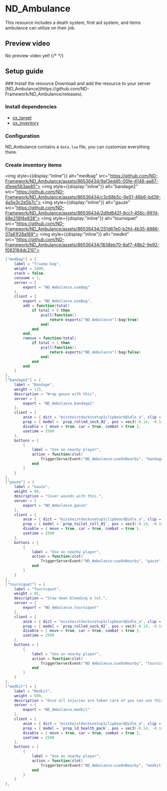 
# ND_Ambulance
This resource includes a death system, first aid system, and items ambulance can utilize on their job.



## Preview video
No preview video yet!
{/* <PreviewVideo
    src="https://www.youtube.com/embed/2v3C05fHSos?si=EDqfr-GurrsP-Rp5"
/> */}



## Setup guide
<Steps>
### Install the resource
Download and add the resource to your server [ND_Ambulance](https://github.com/ND-Framework/ND_Ambulance/releases).


### Install dependencies
* [ox_target](https://github.com/overextended/ox_target/releases)
* [ox_inventory](https://github.com/overextended/ox_inventory/releases)



### Configuration
ND_Ambulance contains a `data.lua` file, you can customize everything there.



### Create inventory items
<img style={{display:"inline"}} alt="medbag" src="https://github.com/ND-Framework/ND_Ambulance/assets/86536434/9af3ed45-00fe-4148-aa87-d1eee563ae85"></img>
<img style={{display:"inline"}} alt="bandage2" src="https://github.com/ND-Framework/ND_Ambulance/assets/86536434/c3c68b5c-9e51-46b6-bd39-4a5e3c2e5b7c"></img>
<img style={{display:"inline"}} alt="gauze" src="https://github.com/ND-Framework/ND_Ambulance/assets/86536434/2d9d642f-8cc1-456c-997d-68e218f4e838"></img>
<img style={{display:"inline"}} alt="tourniquet" src="https://github.com/ND-Framework/ND_Ambulance/assets/86536434/251d67e0-b2fd-4b35-8886-07a61f28a189"></img>
<img style={{display:"inline"}} alt="medkit" src="https://github.com/ND-Framework/ND_Ambulance/assets/86536434/1838eb70-8af7-48b2-9e92-f083184dc210"></img>

```lua filename="items.lua" copy
["medbag"] = {
    label = "Trauma bag",
    weight = 1000,
    stack = false,
    consume = 1,
    server = {
        export = "ND_Ambulance.useBag"
    },
    client = {
        export = "ND_Ambulance.useBag",
        add = function(total)
            if total > 0 then
                pcall(function()
                    return exports["ND_Ambulance"]:bag(true)
                end)
            end
        end,
        remove = function(total)
            if total < 1 then
                pcall(function()
                    return exports["ND_Ambulance"]:bag(false)
                end)
            end
        end
    }
},
["bandage2"] = {
    label = "Bandage",
    weight = 115,
    description = "Wrap gauze with this",
    server = {
        export = "ND_Ambulance.bandage2"
    },
    client = {
        anim = { dict = "missheistdockssetup1clipboard@idle_a", clip = "idle_a", flag = 49 },
        prop = { model = `prop_rolled_sock_02`, pos = vec3(-0.14, -0.14, -0.08), rot = vec3(-50.0, -50.0, 0.0) },
        disable = { move = true, car = true, combat = true },
        usetime = 2500
    },
    buttons = {
        {
            label = "Use on nearby player",
            action = function(slot)
                TriggerServerEvent("ND_Ambulance:useOnNearby", "bandage2", slot)
            end
        }
    }
},
["gauze"] = {
    label = "Gauze",
    weight = 80,
    description = "Cover wounds with this.",
    server = {
        export = "ND_Ambulance.gauze"
    },
    client = {
        anim = { dict = "missheistdockssetup1clipboard@idle_a", clip = "idle_a", flag = 49 },
        prop = { model = `prop_toilet_roll_01`, pos = vec3(-0.14, -0.14, -0.08), rot = vec3(-50.0, -50.0, 0.0) },
        disable = { move = true, car = true, combat = true },
        usetime = 2500
    },
    buttons = {
        {
            label = "Use on nearby player",
            action = function(slot)
                TriggerServerEvent("ND_Ambulance:useOnNearby", "gauze", slot)
            end
        }
    }
},
["tourniquet"] = {
    label = "Tourniquet",
    weight = 85,
    description = "Slow down bleeding a lot.",
    server = {
        export = "ND_Ambulance.tourniquet"
    },
    client = {
        anim = { dict = "missheistdockssetup1clipboard@idle_a", clip = "idle_a", flag = 49 },
        prop = { model = `prop_rolled_sock_02`, pos = vec3(-0.14, -0.14, -0.08), rot = vec3(-50.0, -50.0, 0.0) },
        disable = { move = true, car = true, combat = true },
        usetime = 2500
    },
    buttons = {
        {
            label = "Use on nearby player",
            action = function(slot)
                TriggerServerEvent("ND_Ambulance:useOnNearby", "tourniquet", slot)
            end
        }
    }
},
["medkit"] = {
    label = "Medkit",
    weight = 600,
    description = "Once all injuries are taken care of you can use this to replenish health.",
    server = {
        export = "ND_Ambulance.medkit"
    },
    client = {
        anim = { dict = "missheistdockssetup1clipboard@idle_a", clip = "idle_a", flag = 49 },
        prop = { model = `prop_ld_health_pack`, pos = vec3(-0.14, -0.14, -0.08), rot = vec3(-50.0, -50.0, 0.0) },
        disable = { move = true, car = true, combat = true },
        usetime = 2500
    },
    buttons = {
        {
            label = "Use on nearby player",
            action = function(slot)
                TriggerServerEvent("ND_Ambulance:useOnNearby", "medkit", slot)
            end
        }
    }
},
```

</Steps>
